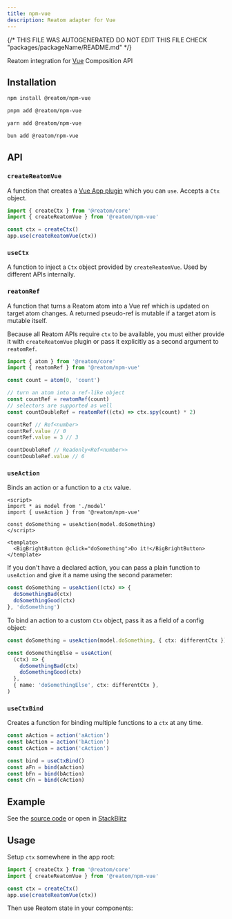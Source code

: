 ```yaml
---
title: npm-vue
description: Reatom adapter for Vue
---
```


{/* THIS FILE WAS AUTOGENERATED
DO NOT EDIT THIS FILE 
CHECK "packages/packageName/README.md" */}



Reatom integration for [Vue](https://vuejs.org/) Composition API

## Installation

<Tabs>
<TabItem label="npm">

  ```sh
npm install @reatom/npm-vue
  ```

</TabItem>
<TabItem label="pnpm">

  ```sh
pnpm add @reatom/npm-vue
  ```

</TabItem>
<TabItem label="yarn">

  ```sh
yarn add @reatom/npm-vue
  ```

</TabItem>
<TabItem label="bun">

  ```sh
bun add @reatom/npm-vue
  ```

</TabItem>
</Tabs>

## API

### `createReatomVue`

A function that creates a [Vue App plugin](https://vuejs.org/guide/reusability/plugins.html#plugins) which you can `use`. Accepts a `Ctx` object.

```ts
import { createCtx } from '@reatom/core'
import { createReatomVue } from '@reatom/npm-vue'

const ctx = createCtx()
app.use(createReatomVue(ctx))
```

### `useCtx`

A function to inject a `Ctx` object provided by `createReatomVue`. Used by different APIs internally.

### `reatomRef`

A function that turns a Reatom atom into a Vue ref which is updated on target atom changes. A returned pseudo-ref is mutable if a target atom is mutable itself.

Because all Reatom APIs require `ctx` to be available, you must either provide it with `createReatomVue` plugin or pass it explicitly as a second argument to `reatomRef`.

```ts
import { atom } from '@reatom/core'
import { reatomRef } from '@reatom/npm-vue'

const count = atom(0, 'count')

// turn an atom into a ref-like object
const countRef = reatomRef(count)
// selectors are supported as well
const countDoubleRef = reatomRef((ctx) => ctx.spy(count) * 2)

countRef // Ref<number>
countRef.value // 0
countRef.value = 3 // 3

countDoubleRef // Readonly<Ref<number>>
countDoubleRef.value // 6
```

### `useAction`

Binds an action or a function to a `ctx` value.

```vue
<script>
import * as model from './model'
import { useAction } from '@reatom/npm-vue'

const doSomething = useAction(model.doSomething)
</script>

<template>
  <BigBrightButton @click="doSomething">Do it!</BigBrightButton>
</template>
```

If you don't have a declared action, you can pass a plain function to `useAction` and give it a name using the second parameter:

```ts
const doSomething = useAction((ctx) => {
  doSomethingBad(ctx)
  doSomethingGood(ctx)
}, 'doSomething')
```

To bind an action to a custom `Ctx` object, pass it as a field of a config object:

```ts
const doSomething = useAction(model.doSomething, { ctx: differentCtx })

const doSomethingElse = useAction(
  (ctx) => {
    doSomethingBad(ctx)
    doSomethingGood(ctx)
  },
  { name: 'doSomethingElse', ctx: differentCtx },
)
```

### `useCtxBind`

Creates a function for binding multiple functions to a `ctx` at any time.

```ts
const aAction = action('aAction')
const bAction = action('bAction')
const cAction = action('cAction')

const bind = useCtxBind()
const aFn = bind(aAction)
const bFn = bind(bAction)
const cFn = bind(cAction)
```

## Example

See the [source code](https://github.com/artalar/reatom/tree/v3/examples/vue-search) or open in [StackBlitz](https://stackblitz.com/github/artalar/reatom/tree/v3/examples/vue-search)

## Usage

Setup `ctx` somewhere in the app root:

```ts
import { createCtx } from '@reatom/core'
import { createReatomVue } from '@reatom/npm-vue'

const ctx = createCtx()
app.use(createReatomVue(ctx))
```

Then use Reatom state in your components:
